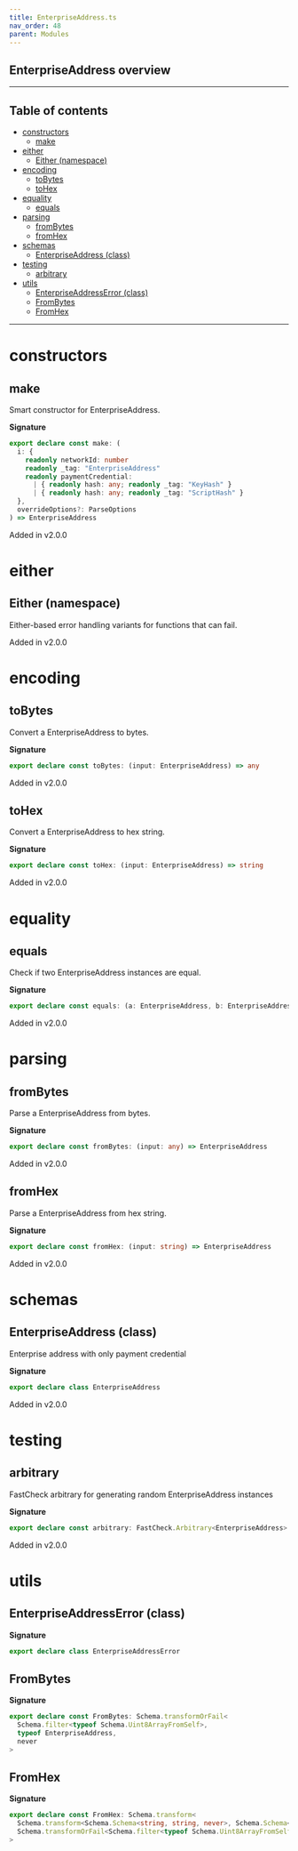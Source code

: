 ```yaml
---
title: EnterpriseAddress.ts
nav_order: 48
parent: Modules
---
```


## EnterpriseAddress overview

---

<h2 className="text-delta">Table of contents</h2>

- [constructors](#constructors)
  - [make](#make)
- [either](#either)
  - [Either (namespace)](#either-namespace)
- [encoding](#encoding)
  - [toBytes](#tobytes)
  - [toHex](#tohex)
- [equality](#equality)
  - [equals](#equals)
- [parsing](#parsing)
  - [fromBytes](#frombytes)
  - [fromHex](#fromhex)
- [schemas](#schemas)
  - [EnterpriseAddress (class)](#enterpriseaddress-class)
- [testing](#testing)
  - [arbitrary](#arbitrary)
- [utils](#utils)
  - [EnterpriseAddressError (class)](#enterpriseaddresserror-class)
  - [FromBytes](#frombytes-1)
  - [FromHex](#fromhex-1)

---

# constructors

## make

Smart constructor for EnterpriseAddress.

**Signature**

```ts
export declare const make: (
  i: {
    readonly networkId: number
    readonly _tag: "EnterpriseAddress"
    readonly paymentCredential:
      | { readonly hash: any; readonly _tag: "KeyHash" }
      | { readonly hash: any; readonly _tag: "ScriptHash" }
  },
  overrideOptions?: ParseOptions
) => EnterpriseAddress
```

Added in v2.0.0

# either

## Either (namespace)

Either-based error handling variants for functions that can fail.

Added in v2.0.0

# encoding

## toBytes

Convert a EnterpriseAddress to bytes.

**Signature**

```ts
export declare const toBytes: (input: EnterpriseAddress) => any
```

Added in v2.0.0

## toHex

Convert a EnterpriseAddress to hex string.

**Signature**

```ts
export declare const toHex: (input: EnterpriseAddress) => string
```

Added in v2.0.0

# equality

## equals

Check if two EnterpriseAddress instances are equal.

**Signature**

```ts
export declare const equals: (a: EnterpriseAddress, b: EnterpriseAddress) => boolean
```

Added in v2.0.0

# parsing

## fromBytes

Parse a EnterpriseAddress from bytes.

**Signature**

```ts
export declare const fromBytes: (input: any) => EnterpriseAddress
```

Added in v2.0.0

## fromHex

Parse a EnterpriseAddress from hex string.

**Signature**

```ts
export declare const fromHex: (input: string) => EnterpriseAddress
```

Added in v2.0.0

# schemas

## EnterpriseAddress (class)

Enterprise address with only payment credential

**Signature**

```ts
export declare class EnterpriseAddress
```

Added in v2.0.0

# testing

## arbitrary

FastCheck arbitrary for generating random EnterpriseAddress instances

**Signature**

```ts
export declare const arbitrary: FastCheck.Arbitrary<EnterpriseAddress>
```

Added in v2.0.0

# utils

## EnterpriseAddressError (class)

**Signature**

```ts
export declare class EnterpriseAddressError
```

## FromBytes

**Signature**

```ts
export declare const FromBytes: Schema.transformOrFail<
  Schema.filter<typeof Schema.Uint8ArrayFromSelf>,
  typeof EnterpriseAddress,
  never
>
```

## FromHex

**Signature**

```ts
export declare const FromHex: Schema.transform<
  Schema.transform<Schema.Schema<string, string, never>, Schema.Schema<Uint8Array, Uint8Array, never>>,
  Schema.transformOrFail<Schema.filter<typeof Schema.Uint8ArrayFromSelf>, typeof EnterpriseAddress, never>
>
```

